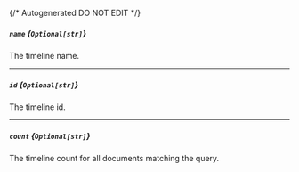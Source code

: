 {/* Autogenerated DO NOT EDIT  */}
##### `name` *{`Optional[str]`}*
The timeline name.

---
##### `id` *{`Optional[str]`}*
The timeline id.

---
##### `count` *{`Optional[str]`}*
The timeline count for all documents matching the query.


